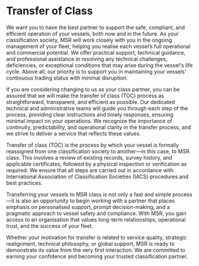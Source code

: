 # Transfer of Class

<div data-type='wrapper'>
We want you to have the best partner to support the safe, compliant, and efficient operation of your vessels, both now and in the future. As your classification society, MSR will work closely with you in the ongoing management of your fleet, helping you realise each vessel’s full operational and commercial potential. We offer practical support, technical guidance, and professional assistance in resolving any technical challenges, deficiencies, or exceptional conditions that may arise during the vessel's life cycle. Above all, our priority is to support you in maintaining your vessels’ continuous trading status with minimal disruption.

If you are considering changing to us as your class partner, you can be assured that we will make the transfer of class (TOC) process as straightforward, transparent, and efficient as possible. Our dedicated technical and administrative teams will guide you through each step of the process, providing clear instructions and timely responses, ensuring minimal impact on your operations. We recognize the importance of continuity, predictability, and operational clarity in the transfer process, and we strive to deliver a service that reflects these values.

Transfer of class (TOC) is the process by which your vessel is formally reassigned from one classification society to another—in this case, to MSR class. This involves a review of existing records, survey history, and applicable certificates, followed by a physical inspection or verification as required. We ensure that all steps are carried out in accordance with International Association of Classification Societies (IACS) procedures and best practices.

Transferring your vessels to MSR class is not only a fast and simple process—it is also an opportunity to begin working with a partner that places emphasis on personalised support, prompt decision-making, and a pragmatic approach to vessel safety and compliance. With MSR, you gain access to an organisation that values long-term relationships, operational trust, and the success of your fleet.

Whether your motivation for transfer is related to service quality, strategic realignment, technical philosophy, or global support, MSR is ready to demonstrate its value from the very first interaction. We are committed to earning your confidence and becoming your trusted classification partner.
</div>
